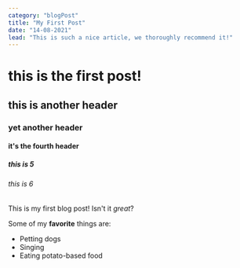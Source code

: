```yaml
---
category: "blogPost"
title: "My First Post"
date: "14-08-2021"
lead: "This is such a nice article, we thoroughly recommend it!"
---
```


# this is the first post!
## this is another header
### yet another header
#### it's the fourth header
##### this is 5
###### this is 6
This is my first blog post! Isn't it *great*?

Some of my **favorite** things are:

* Petting dogs
* Singing
* Eating potato-based food